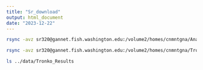 ```yaml
---
title: "Sr_download"
output: html_document
date: "2023-12-22"
---
```



```bash
rsync -avz sr320@gannet.fish.washington.edu:/volume2/homes/cnmntgna/Anacapa_Results ../data
```


```bash
rsync -avz sr320@gannet.fish.washington.edu:/volume2/homes/cnmntgna/Tronko_Results ../data
```
```bash
ls ../data/Tronko_Results
```

